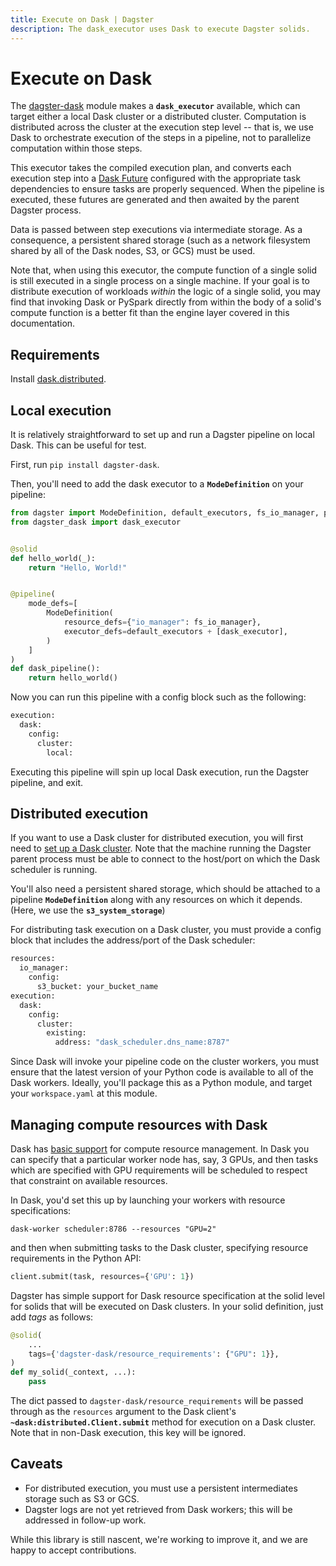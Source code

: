 ```yaml
---
title: Execute on Dask | Dagster
description: The dask_executor uses Dask to execute Dagster solids.
---
```


# Execute on Dask

The
[dagster-dask](https://github.com/dagster-io/dagster/tree/master/python_modules/libraries/dagster-dask)
module makes a **`dask_executor`** available, which can target either a local Dask cluster or
a distributed cluster. Computation is distributed across the cluster at
the execution step level -- that is, we use Dask to orchestrate
execution of the steps in a pipeline, not to parallelize computation
within those steps.

This executor takes the compiled execution plan, and converts each
execution step into a [Dask Future](https://docs.dask.org/en/latest/futures.html) configured with
the appropriate task dependencies to ensure tasks are properly
sequenced. When the pipeline is executed, these futures are generated
and then awaited by the parent Dagster process.

Data is passed between step executions via intermediate storage. As a
consequence, a persistent shared storage (such as a network filesystem
shared by all of the Dask nodes, S3, or GCS) must be used.

Note that, when using this executor, the compute function of a single
solid is still executed in a single process on a single machine. If your
goal is to distribute execution of workloads _within_ the
logic of a single solid, you may find that invoking Dask or PySpark
directly from within the body of a solid's compute function is a better
fit than the engine layer covered in this documentation.

## Requirements

Install
[dask.distributed](https://distributed.readthedocs.io/en/latest/install.html).

## Local execution

It is relatively straightforward to set up and run a Dagster pipeline on
local Dask. This can be useful for test.

First, run `pip install dagster-dask`.

Then, you'll need to add the dask executor to a **`ModeDefinition`** on your pipeline:

```python file=/deploying/dask_hello_world.py
from dagster import ModeDefinition, default_executors, fs_io_manager, pipeline, solid
from dagster_dask import dask_executor


@solid
def hello_world(_):
    return "Hello, World!"


@pipeline(
    mode_defs=[
        ModeDefinition(
            resource_defs={"io_manager": fs_io_manager},
            executor_defs=default_executors + [dask_executor],
        )
    ]
)
def dask_pipeline():
    return hello_world()
```

Now you can run this pipeline with a config block such as the following:

```python file=/deploying/dask_hello_world.yaml
execution:
  dask:
    config:
      cluster:
        local:
```

Executing this pipeline will spin up local Dask execution, run the
Dagster pipeline, and exit.

## Distributed execution

If you want to use a Dask cluster for distributed execution, you will
first need to [set up a Dask cluster](https://distributed.readthedocs.io/en/latest/quickstart.html#setup-dask-distributed-the-hard-way).
Note that the machine running the Dagster parent process must be able to
connect to the host/port on which the Dask scheduler is running.

You'll also need a persistent shared storage, which should be attached
to a pipeline **`ModeDefinition`** along with any resources on which it depends. (Here, we
use the **`s3_system_storage`**)

For distributing task execution on a Dask cluster, you must provide a
config block that includes the address/port of the Dask scheduler:

```python file=/deploying/dask_remote.yaml
resources:
  io_manager:
    config:
      s3_bucket: your_bucket_name
execution:
  dask:
    config:
      cluster:
        existing:
          address: "dask_scheduler.dns_name:8787"
```

Since Dask will invoke your pipeline code on the cluster workers, you
must ensure that the latest version of your Python code is available to
all of the Dask workers. Ideally, you'll package this as a Python
module, and target your `workspace.yaml` at this module.

## Managing compute resources with Dask

Dask has [basic support](https://distributed.dask.org/en/latest/resources.html) for
compute resource management. In Dask you can specify that a particular
worker node has, say, 3 GPUs, and then tasks which are specified with
GPU requirements will be scheduled to respect that constraint on
available resources.

In Dask, you'd set this up by launching your workers with resource
specifications:

```shell
dask-worker scheduler:8786 --resources "GPU=2"
```

and then when submitting tasks to the Dask cluster, specifying resource
requirements in the Python API:

```python
client.submit(task, resources={'GPU': 1})
```

Dagster has simple support for Dask resource specification at the solid
level for solids that will be executed on Dask clusters. In your solid
definition, just add _tags_ as follows:

```python
@solid(
    ...
    tags={'dagster-dask/resource_requirements': {"GPU": 1}},
)
def my_solid(_context, ...):
    pass
```

The dict passed to `dagster-dask/resource_requirements` will be passed
through as the `resources` argument to the Dask client's **`~dask:distributed.Client.submit`** method for execution on a Dask cluster.
Note that in non-Dask execution, this key will be ignored.

## Caveats

- For distributed execution, you must use a persistent intermediates
  storage such as S3 or GCS.
- Dagster logs are not yet retrieved from Dask workers; this will be
  addressed in follow-up work.

While this library is still nascent, we're working to improve it, and
we are happy to accept contributions.
